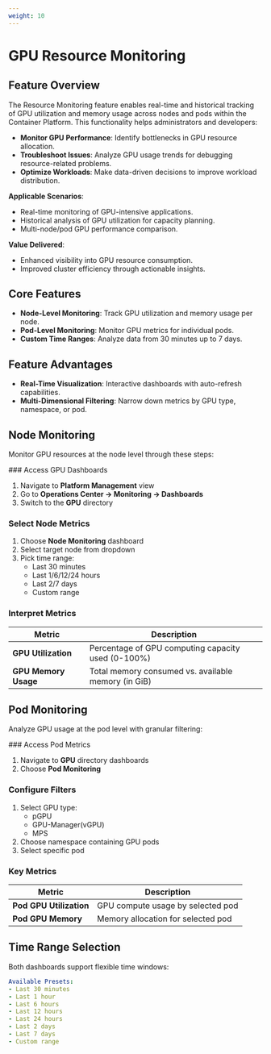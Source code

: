 ```yaml
---
weight: 10
---
```


# GPU Resource Monitoring

## Feature Overview

The Resource Monitoring feature enables real-time and historical tracking of GPU utilization and memory usage across nodes and pods within the Container Platform. This functionality helps administrators and developers:

- **Monitor GPU Performance**: Identify bottlenecks in GPU resource allocation.
- **Troubleshoot Issues**: Analyze GPU usage trends for debugging resource-related problems.
- **Optimize Workloads**: Make data-driven decisions to improve workload distribution.

**Applicable Scenarios**:
- Real-time monitoring of GPU-intensive applications.
- Historical analysis of GPU utilization for capacity planning.
- Multi-node/pod GPU performance comparison.

**Value Delivered**:
- Enhanced visibility into GPU resource consumption.
- Improved cluster efficiency through actionable insights.

## Core Features

- **Node-Level Monitoring**: Track GPU utilization and memory usage per node.
- **Pod-Level Monitoring**: Monitor GPU metrics for individual pods.
- **Custom Time Ranges**: Analyze data from 30 minutes up to 7 days.

## Feature Advantages

- **Real-Time Visualization**: Interactive dashboards with auto-refresh capabilities.
- **Multi-Dimensional Filtering**: Narrow down metrics by GPU type, namespace, or pod.

## Node Monitoring

Monitor GPU resources at the node level through these steps:

<Steps>
  ### Access GPU Dashboards

  1. Navigate to **Platform Management** view
  2. Go to **Operations Center → Monitoring → Dashboards**
  3. Switch to the **GPU** directory

  ### Select Node Metrics

  1. Choose **Node Monitoring** dashboard
  2. Select target node from dropdown
  3. Pick time range:
     - Last 30 minutes
     - Last 1/6/12/24 hours
     - Last 2/7 days
     - Custom range

  ### Interpret Metrics

  | Metric | Description | 
  |---|---|
  | **GPU Utilization** | Percentage of GPU computing capacity used (0-100%) |
  | **GPU Memory Usage** | Total memory consumed vs. available memory (in GiB) |
</Steps>

## Pod Monitoring

Analyze GPU usage at the pod level with granular filtering:

<Steps>
  ### Access Pod Metrics

  1. Navigate to **GPU** directory dashboards
  2. Choose **Pod Monitoring**

  ### Configure Filters

  1. Select GPU type:
     - pGPU
     - GPU-Manager(vGPU)
     - MPS
  2. Choose namespace containing GPU pods
  3. Select specific pod

  ### Key Metrics

  | Metric | Description | 
  |---|---|
  | **Pod GPU Utilization** | GPU compute usage by selected pod |
  | **Pod GPU Memory** | Memory allocation for selected pod |
</Steps>

## Time Range Selection

Both dashboards support flexible time windows:

```yaml
Available Presets:
- Last 30 minutes
- Last 1 hour
- Last 6 hours
- Last 12 hours
- Last 24 hours
- Last 2 days
- Last 7 days
- Custom range
```
